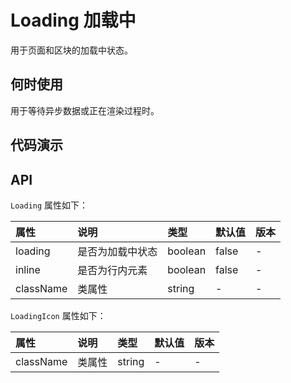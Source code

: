 



# Loading 加载中

用于页面和区块的加载中状态。

## 何时使用

用于等待异步数据或正在渲染过程时。

## 代码演示

<CodeWrapper>
    <CodeBox title="加载按钮" desc={descIcon} code={codeIcon}>
        <DemoIcon />
    </CodeBox>
    <CodeBox title="基本用法" desc={descBasic} code={codeBasic}>
        <DemoBasic />
    </CodeBox>
    <CodeBox title="行内元素Loading" desc={descInline} code={codeInline}>
        <DemoInline />
    </CodeBox>
</CodeWrapper>

## API

<!-- 给table设置外部className 下方需要留空一行（不然mdx解析会出错） -->

`Loading` 属性如下：

<div className="api">

| 属性      | 说明             | 类型    | 默认值 | 版本 |
| :-------- | :--------------- | :------ | :----- | :--- |
| loading   | 是否为加载中状态 | boolean | false  | -    |
| inline    | 是否为行内元素   | boolean | false  | -    |
| className | 类属性           | string  | -      | -    |

</div>

`LoadingIcon` 属性如下：

<div className="api">

| 属性      | 说明   | 类型   | 默认值 | 版本 |
| :-------- | :----- | :----- | :----- | :--- |
| className | 类属性 | string | -      | -    |

</div>
